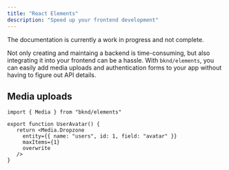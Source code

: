```yaml
---
title: "React Elements"
description: "Speed up your frontend development"
---
```


<Note>
   The documentation is currently a work in progress and not complete.
</Note>


Not only creating and maintaing a backend is time-consuming, but also integrating it into your frontend can be a hassle. With `bknd/elements`, you can easily add media uploads and authentication forms to your app without having to figure out API details.

## Media uploads

```tsx
import { Media } from "bknd/elements"

export function UserAvatar() {
   return <Media.Dropzone
     entity={{ name: "users", id: 1, field: "avatar" }}
     maxItems={1}
     overwrite
   />
}
```